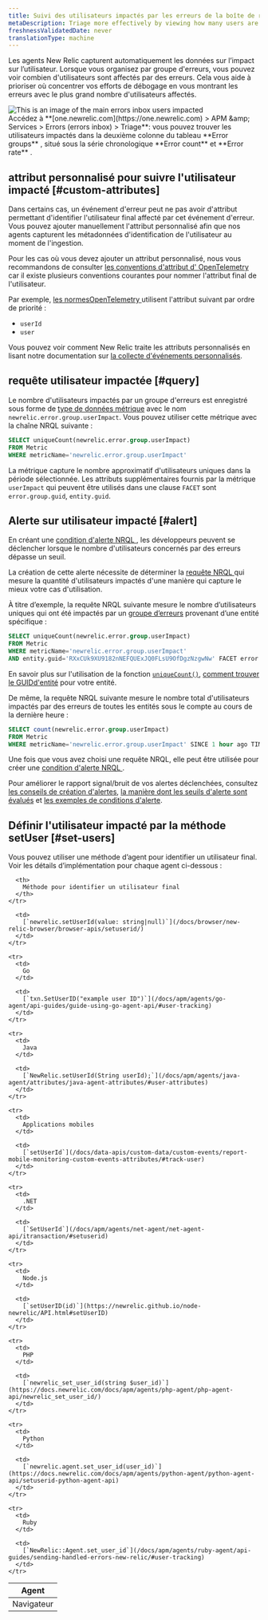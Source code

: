 ```yaml
---
title: Suivi des utilisateurs impactés par les erreurs de la boîte de réception
metaDescription: Triage more effectively by viewing how many users are impacted by an error group.
freshnessValidatedDate: never
translationType: machine
---
```


Les agents New Relic capturent automatiquement les données sur l’impact sur l’utilisateur. Lorsque vous organisez par groupe d&apos;erreurs, vous pouvez voir combien d&apos;utilisateurs sont affectés par des erreurs. Cela vous aide à prioriser où concentrer vos efforts de débogage en vous montrant les erreurs avec le plus grand nombre d&apos;utilisateurs affectés.

<img title="An image showing how to navigate users impacted" alt="This is an image of the main errors inbox users impacted" src="/images/errors-inbox_screenshot-full_users-impacted.webp" />

<figcaption>
  Accédez à **[one.newrelic.com](https://one.newrelic.com) &gt; APM &amp;amp; Services &gt; Errors (errors inbox) &gt; Triage**: vous pouvez trouver les utilisateurs impactés dans la deuxième colonne du tableau **Error groups** , situé sous la série chronologique **Error count** et **Error rate** .
</figcaption>

## attribut personnalisé pour suivre l&apos;utilisateur impacté [#custom-attributes]

Dans certains cas, un événement d&apos;erreur peut ne pas avoir d&apos;attribut permettant d&apos;identifier l&apos;utilisateur final affecté par cet événement d&apos;erreur. Vous pouvez ajouter manuellement l&apos;attribut personnalisé afin que nos agents capturent les métadonnées d&apos;identification de l&apos;utilisateur au moment de l&apos;ingestion.

Pour les cas où vous devez ajouter un attribut personnalisé, nous vous recommandons de consulter [les conventions d&apos;attribut d&apos; OpenTelemetry](/docs/more-integrations/open-source-telemetry-integrations/opentelemetry/opentelemetry-introduction) car il existe plusieurs conventions courantes pour nommer l&apos;attribut final de l&apos;utilisateur.

Par exemple, [les normesOpenTelemetry ](https://opentelemetry.io/docs/reference/specification/trace/semantic_conventions/span-general/#general-identity-attributes)utilisent l&apos;attribut suivant par ordre de priorité :

* `userId`
* `user`

Vous pouvez voir comment New Relic traite les attributs personnalisés en lisant notre documentation sur [la collecte d&apos;événements personnalisés](/docs/data-apis/custom-data/custom-events/collect-custom-attributes/#enabling-custom).

## requête utilisateur impactée [#query]

Le nombre d&apos;utilisateurs impactés par un groupe d&apos;erreurs est enregistré sous forme de [type de données métrique](/docs/data-apis/understand-data/metric-data/metric-data-type/) avec le nom `newrelic.error.group.userImpact`. Vous pouvez utiliser cette métrique avec la chaîne NRQL suivante :

```sql
SELECT uniqueCount(newrelic.error.group.userImpact) 
FROM Metric 
WHERE metricName='newrelic.error.group.userImpact'
```

La métrique capture le nombre approximatif d&apos;utilisateurs uniques dans la période sélectionnée. Les attributs supplémentaires fournis par la métrique `userImpact` qui peuvent être utilisés dans une clause `FACET` sont `error.group.guid`, `entity.guid`.

## Alerte sur utilisateur impacté [#alert]

En créant une [condition d&apos;alerte NRQL ](/docs/alerts-applied-intelligence/new-relic-alerts/alert-conditions/create-alert-conditions/), les développeurs peuvent se déclencher <InlinePopover type="alerts" />lorsque le nombre d&apos;utilisateurs concernés par des erreurs dépasse un seuil.

La création de cette alerte nécessite de déterminer la [requête NRQL ](/docs/query-your-data/nrql-new-relic-query-language/get-started/introduction-nrql-new-relics-query-language/)qui mesure la quantité d&apos;utilisateurs impactés d&apos;une manière qui capture le mieux votre cas d&apos;utilisation.

À titre d’exemple, la requête NRQL suivante mesure le nombre d’utilisateurs uniques qui ont été impactés par un [groupe d’erreurs](/docs/errors-inbox/errors-inbox/#groups) provenant d’une entité spécifique :

```sql
SELECT uniqueCount(newrelic.error.group.userImpact) 
FROM Metric 
WHERE metricName='newrelic.error.group.userImpact' 
AND entity.guid='RXxCUk9XU9182nNEFQUExJQ0FLsU9OfDgzNzgwNw' FACET error.group.guid TIMESERIES
```

En savoir plus sur l&apos;utilisation de la fonction [`uniqueCount()`](/docs/alerts-applied-intelligence/new-relic-alerts/alert-conditions/create-nrql-alert-conditions/), [comment trouver le GUIDd&apos;entité](/docs/new-relic-solutions/new-relic-one/core-concepts/what-entity-new-relic/#find) pour votre entité.

De même, la requête NRQL suivante mesure le nombre total d&apos;utilisateurs impactés par des erreurs de toutes les entités sous le compte au cours de la dernière heure :

```sql
SELECT count(newrelic.error.group.userImpact) 
FROM Metric 
WHERE metricName='newrelic.error.group.userImpact' SINCE 1 hour ago TIMESERIES
```

Une fois que vous avez choisi une requête NRQL, elle peut être utilisée pour créer une [condition d&apos;alerte NRQL ](/docs/alerts-applied-intelligence/new-relic-alerts/alert-conditions/create-nrql-alert-conditions/#create).

Pour améliorer le rapport signal/bruit de vos alertes déclenchées, consultez [les conseils de création d&apos;alertes](/docs/alerts-applied-intelligence/new-relic-alerts/alert-conditions/create-nrql-alert-conditions/#condition-tips), [la manière dont les seuils d&apos;alerte sont évalués](/docs/alerts-applied-intelligence/new-relic-alerts/alert-conditions/create-nrql-alert-conditions/#advanced-signal) et [les exemples de conditions d&apos;alerte](/docs/alerts-applied-intelligence/new-relic-alerts/alert-conditions/create-nrql-alert-conditions/#examples).

## Définir l&apos;utilisateur impacté par la méthode setUser [#set-users]

Vous pouvez utiliser une méthode d’agent pour identifier un utilisateur final. Voir les détails d’implémentation pour chaque agent ci-dessous :

<table>
  <thead>
    <tr>
      <th>
        Agent
      </th>

      <th>
        Méthode pour identifier un utilisateur final
      </th>
    </tr>
  </thead>

  <tbody>
    <tr>
      <td>
        Navigateur
      </td>

      <td>
        [`newrelic.setUserId(value: string|null)`](/docs/browser/new-relic-browser/browser-apis/setuserid/)
      </td>
    </tr>

    <tr>
      <td>
        Go
      </td>

      <td>
        [`txn.SetUserID("example user ID")`](/docs/apm/agents/go-agent/api-guides/guide-using-go-agent-api/#user-tracking)
      </td>
    </tr>

    <tr>
      <td>
        Java
      </td>

      <td>
        [`NewRelic.setUserId(String userId);`](/docs/apm/agents/java-agent/attributes/java-agent-attributes/#user-attributes)
      </td>
    </tr>

    <tr>
      <td>
        Applications mobiles
      </td>

      <td>
        [`setUserId`](/docs/data-apis/custom-data/custom-events/report-mobile-monitoring-custom-events-attributes/#track-user)
      </td>
    </tr>

    <tr>
      <td>
        .NET
      </td>

      <td>
        [`SetUserId`](/docs/apm/agents/net-agent/net-agent-api/itransaction/#setuserid)
      </td>
    </tr>

    <tr>
      <td>
        Node.js
      </td>

      <td>
        [`setUserID(id)`](https://newrelic.github.io/node-newrelic/API.html#setUserID)
      </td>
    </tr>

    <tr>
      <td>
        PHP
      </td>

      <td>
        [`newrelic_set_user_id(string $user_id)`](https://docs.newrelic.com/docs/apm/agents/php-agent/php-agent-api/newrelic_set_user_id/)
      </td>
    </tr>

    <tr>
      <td>
        Python
      </td>

      <td>
        [`newrelic.agent.set_user_id(user_id)`](https://docs.newrelic.com/docs/apm/agents/python-agent/python-agent-api/setuserid-python-agent-api)
      </td>
    </tr>

    <tr>
      <td>
        Ruby
      </td>

      <td>
        [`NewRelic::Agent.set_user_id`](/docs/apm/agents/ruby-agent/api-guides/sending-handled-errors-new-relic/#user-tracking)
      </td>
    </tr>
  </tbody>
</table>
